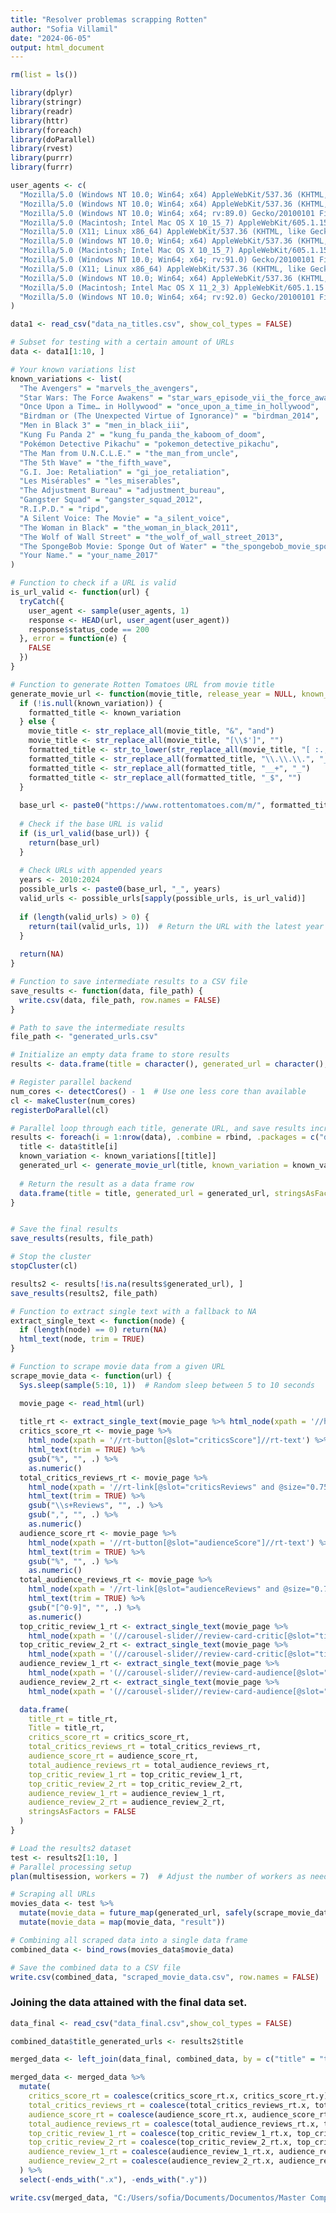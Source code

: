 ```yaml
---
title: "Resolver problemas scrapping Rotten"
author: "Sofia Villamil"
date: "2024-06-05"
output: html_document
---
```


```r
rm(list = ls())
```

```r
library(dplyr)
library(stringr)
library(readr)
library(httr)
library(foreach)
library(doParallel)
library(rvest)
library(purrr)
library(furrr)
```

```r
user_agents <- c(
  "Mozilla/5.0 (Windows NT 10.0; Win64; x64) AppleWebKit/537.36 (KHTML, like Gecko) Chrome/90.0.4430.93 Safari/537.36",
  "Mozilla/5.0 (Windows NT 10.0; Win64; x64) AppleWebKit/537.36 (KHTML, like Gecko) Chrome/88.0.4324.150 Safari/537.36",
  "Mozilla/5.0 (Windows NT 10.0; Win64; x64; rv:89.0) Gecko/20100101 Firefox/89.0",
  "Mozilla/5.0 (Macintosh; Intel Mac OS X 10_15_7) AppleWebKit/605.1.15 (KHTML, like Gecko) Version/14.1.1 Safari/605.1.15",
  "Mozilla/5.0 (X11; Linux x86_64) AppleWebKit/537.36 (KHTML, like Gecko) Chrome/91.0.4472.77 Safari/537.36",
  "Mozilla/5.0 (Windows NT 10.0; Win64; x64) AppleWebKit/537.36 (KHTML, like Gecko) Chrome/91.0.4472.124 Safari/537.36",
  "Mozilla/5.0 (Macintosh; Intel Mac OS X 10_15_7) AppleWebKit/605.1.15 (KHTML, like Gecko) Version/14.0.3 Safari/605.1.15",
  "Mozilla/5.0 (Windows NT 10.0; Win64; x64; rv:91.0) Gecko/20100101 Firefox/91.0",
  "Mozilla/5.0 (X11; Linux x86_64) AppleWebKit/537.36 (KHTML, like Gecko) Chrome/92.0.4515.107 Safari/537.36",
  "Mozilla/5.0 (Windows NT 10.0; Win64; x64) AppleWebKit/537.36 (KHTML, like Gecko) Chrome/93.0.4577.82 Safari/537.36",
  "Mozilla/5.0 (Macintosh; Intel Mac OS X 11_2_3) AppleWebKit/605.1.15 (KHTML, like Gecko) Version/14.0.3 Safari/605.1.15",
  "Mozilla/5.0 (Windows NT 10.0; Win64; x64; rv:92.0) Gecko/20100101 Firefox/92.0"
)

```

```r
data1 <- read_csv("data_na_titles.csv", show_col_types = FALSE)
```

```r
# Subset for testing with a certain amount of URLs
data <- data1[1:10, ]
```

```r
# Your known variations list
known_variations <- list(
  "The Avengers" = "marvels_the_avengers",
  "Star Wars: The Force Awakens" = "star_wars_episode_vii_the_force_awakens",
  "Once Upon a Time… in Hollywood" = "once_upon_a_time_in_hollywood",
  "Birdman or (The Unexpected Virtue of Ignorance)" = "birdman_2014",
  "Men in Black 3" = "men_in_black_iii",
  "Kung Fu Panda 2" = "kung_fu_panda_the_kaboom_of_doom",
  "Pokémon Detective Pikachu" = "pokemon_detective_pikachu",
  "The Man from U.N.C.L.E." = "the_man_from_uncle",
  "The 5th Wave" = "the_fifth_wave",
  "G.I. Joe: Retaliation" = "gi_joe_retaliation",
  "Les Misérables" = "les_miserables",
  "The Adjustment Bureau" = "adjustment_bureau",
  "Gangster Squad" = "gangster_squad_2012",
  "R.I.P.D." = "ripd",
  "A Silent Voice: The Movie" = "a_silent_voice",
  "The Woman in Black" = "the_woman_in_black_2011",
  "The Wolf of Wall Street" = "the_wolf_of_wall_street_2013",
  "The SpongeBob Movie: Sponge Out of Water" = "the_spongebob_movie_sponge_out_of_water",
  "Your Name." = "your_name_2017"
)

# Function to check if a URL is valid
is_url_valid <- function(url) {
  tryCatch({
    user_agent <- sample(user_agents, 1)
    response <- HEAD(url, user_agent(user_agent))
    response$status_code == 200
  }, error = function(e) {
    FALSE
  })
}

# Function to generate Rotten Tomatoes URL from movie title
generate_movie_url <- function(movie_title, release_year = NULL, known_variation = NULL) {
  if (!is.null(known_variation)) {
    formatted_title <- known_variation
  } else {
    movie_title <- str_replace_all(movie_title, "&", "and")
    movie_title <- str_replace_all(movie_title, "[\\$']", "")
    formatted_title <- str_to_lower(str_replace_all(movie_title, "[ :.,!?\"-/]", "_"))
    formatted_title <- str_replace_all(formatted_title, "\\.\\.\\.", "_")
    formatted_title <- str_replace_all(formatted_title, "__+", "_")
    formatted_title <- str_replace_all(formatted_title, "_$", "")
  }
  
  base_url <- paste0("https://www.rottentomatoes.com/m/", formatted_title)
  
  # Check if the base URL is valid
  if (is_url_valid(base_url)) {
    return(base_url)
  }
  
  # Check URLs with appended years
  years <- 2010:2024
  possible_urls <- paste0(base_url, "_", years)
  valid_urls <- possible_urls[sapply(possible_urls, is_url_valid)]
  
  if (length(valid_urls) > 0) {
    return(tail(valid_urls, 1))  # Return the URL with the latest year
  }
  
  return(NA)
}

# Function to save intermediate results to a CSV file
save_results <- function(data, file_path) {
  write.csv(data, file_path, row.names = FALSE)
}

# Path to save the intermediate results
file_path <- "generated_urls.csv"

# Initialize an empty data frame to store results
results <- data.frame(title = character(), generated_url = character(), stringsAsFactors = FALSE)

# Register parallel backend
num_cores <- detectCores() - 1  # Use one less core than available
cl <- makeCluster(num_cores)
registerDoParallel(cl)

# Parallel loop through each title, generate URL, and save results incrementally
results <- foreach(i = 1:nrow(data), .combine = rbind, .packages = c("dplyr", "stringr", "httr")) %dopar% {
  title <- data$title[i]
  known_variation <- known_variations[[title]]
  generated_url <- generate_movie_url(title, known_variation = known_variation)
  
  # Return the result as a data frame row
  data.frame(title = title, generated_url = generated_url, stringsAsFactors = FALSE)
}


# Save the final results
save_results(results, file_path)

# Stop the cluster
stopCluster(cl)
```

```r
results2 <- results[!is.na(results$generated_url), ]
save_results(results2, file_path)
```

```r
# Function to extract single text with a fallback to NA
extract_single_text <- function(node) {
  if (length(node) == 0) return(NA)
  html_text(node, trim = TRUE)
}

# Function to scrape movie data from a given URL
scrape_movie_data <- function(url) {
  Sys.sleep(sample(5:10, 1))  # Random sleep between 5 to 10 seconds

  movie_page <- read_html(url)
  
  title_rt <- extract_single_text(movie_page %>% html_node(xpath = '//h1[@slot="titleIntro"]//span'))
  critics_score_rt <- movie_page %>%
    html_node(xpath = '//rt-button[@slot="criticsScore"]//rt-text') %>%
    html_text(trim = TRUE) %>%
    gsub("%", "", .) %>%
    as.numeric()
  total_critics_reviews_rt <- movie_page %>%
    html_node(xpath = '//rt-link[@slot="criticsReviews" and @size="0.75"]') %>%
    html_text(trim = TRUE) %>%
    gsub("\\s+Reviews", "", .) %>%
    gsub(",", "", .) %>%
    as.numeric()
  audience_score_rt <- movie_page %>%
    html_node(xpath = '//rt-button[@slot="audienceScore"]//rt-text') %>%
    html_text(trim = TRUE) %>%
    gsub("%", "", .) %>%
    as.numeric()
  total_audience_reviews_rt <- movie_page %>%
    html_node(xpath = '//rt-link[@slot="audienceReviews" and @size="0.75"]') %>%
    html_text(trim = TRUE) %>%
    gsub("[^0-9]", "", .) %>%
    as.numeric()
  top_critic_review_1_rt <- extract_single_text(movie_page %>% 
    html_node(xpath = '(//carousel-slider//review-card-critic[@slot="tile"])[1]//rt-text[@slot="content"]'))
  top_critic_review_2_rt <- extract_single_text(movie_page %>% 
    html_node(xpath = '(//carousel-slider//review-card-critic[@slot="tile"])[2]//rt-text[@slot="content"]'))
  audience_review_1_rt <- extract_single_text(movie_page %>% 
    html_node(xpath = '(//carousel-slider//review-card-audience[@slot="tile"])[1]//rt-text[@slot="content"]'))
  audience_review_2_rt <- extract_single_text(movie_page %>% 
    html_node(xpath = '(//carousel-slider//review-card-audience[@slot="tile"])[2]//rt-text[@slot="content"]'))

  data.frame(
    title_rt = title_rt,
    Title = title_rt,
    critics_score_rt = critics_score_rt,
    total_critics_reviews_rt = total_critics_reviews_rt,
    audience_score_rt = audience_score_rt,
    total_audience_reviews_rt = total_audience_reviews_rt,
    top_critic_review_1_rt = top_critic_review_1_rt,
    top_critic_review_2_rt = top_critic_review_2_rt,
    audience_review_1_rt = audience_review_1_rt,
    audience_review_2_rt = audience_review_2_rt,
    stringsAsFactors = FALSE
  )
}

# Load the results2 dataset
test <- results2[1:10, ]
# Parallel processing setup
plan(multisession, workers = 7)  # Adjust the number of workers as needed

# Scraping all URLs
movies_data <- test %>%
  mutate(movie_data = future_map(generated_url, safely(scrape_movie_data), .options = furrr_options(seed = TRUE))) %>%
  mutate(movie_data = map(movie_data, "result"))

# Combining all scraped data into a single data frame
combined_data <- bind_rows(movies_data$movie_data)

# Save the combined data to a CSV file 
write.csv(combined_data, "scraped_movie_data.csv", row.names = FALSE)
```

### Joining the data attained with the final data set.

```r
data_final <- read_csv("data_final.csv",show_col_types = FALSE)
```

```r
combined_data$title_generated_urls <- results2$title
```

```r
merged_data <- left_join(data_final, combined_data, by = c("title" = "title_generated_urls"))

```

```r
merged_data <- merged_data %>%
  mutate(
    critics_score_rt = coalesce(critics_score_rt.x, critics_score_rt.y),
    total_critics_reviews_rt = coalesce(total_critics_reviews_rt.x, total_critics_reviews_rt.y),
    audience_score_rt = coalesce(audience_score_rt.x, audience_score_rt.y),
    total_audience_reviews_rt = coalesce(total_audience_reviews_rt.x, total_audience_reviews_rt.y),
    top_critic_review_1_rt = coalesce(top_critic_review_1_rt.x, top_critic_review_1_rt.y),
    top_critic_review_2_rt = coalesce(top_critic_review_2_rt.x, top_critic_review_2_rt.y),
    audience_review_1_rt = coalesce(audience_review_1_rt.x, audience_review_1_rt.y),
    audience_review_2_rt = coalesce(audience_review_2_rt.x, audience_review_2_rt.y)
  ) %>%
  select(-ends_with(".x"), -ends_with(".y"))


```

```r
write.csv(merged_data, "C:/Users/sofia/Documents/Documentos/Master Computational Social Sciences/TFM/Master Thesis/Data/data_final_2.csv",row.names = FALSE)

```
